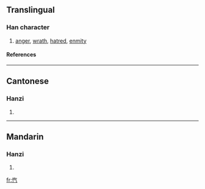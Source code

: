 {{see|愾}}

==Translingual==
===Han character===
{{Han char|rn=61|rad=心|as=04|sn=7|four=|canj=心人一弓 (POMN), X心人一弓 (XPOMN)}}
# [[anger]], [[wrath]], [[hatred]], [[enmity]]
====References====
{{Han ref|kx=0379.010|dkj=10407|dj=0707.070|hdz=42276.130|uh=5FFE|ud=24574}}
----
==Cantonese==
===Hanzi===
{{yue-hanzi|jyut=|y=koi3}}
# {{defn|Cantonese}}
----
==Mandarin==
===Hanzi===
{{cmn-hanzi|tra=愾|pin=[[kài]] (kai4)|wg=k'ai<sup>4</sup>}}
# {{defn|Mandarin}}

[[fr:忾]]